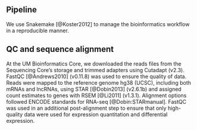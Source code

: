 ## Pipeline

We use Snakemake [@Koster2012] to manage the bioinformatics workflow in a reproducible manner.

## QC and sequence alignment

At the UM Bioinformatics Core, we downloaded the reads files from the Sequencing Core’s storage and trimmed adapters using Cutadapt (v2.3). FastQC [@Andrews2010] (v0.11.8) was used to ensure the quality of data. Reads were mapped to the reference genome hg38 (UCSC), including both mRNAs and lncRNAs, using STAR [@Dobin2013] (v2.6.1b) and assigned count estimates to genes with RSEM [@Li2011] (v1.3.1). Alignment options followed ENCODE standards for RNA-seq [@Dobin:STARmanual]. FastQC was used in an additional post-alignment step to ensure that only high-quality data were used for expression quantitation and differential expression.
